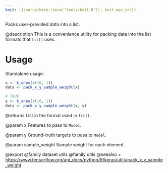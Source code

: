 ```yaml
---
knit: ({source(here::here("tools/knit.R")); knit_man_src})
---
```

Packs user-provided data into a list.

@description
This is a convenience utility for packing data into the list formats
that `fit()` uses.

# Usage
Standalone usage:

```r
x <- k_ones(c(10, 1))
data <- pack_x_y_sample_weight(x)

# TRUE
y <- k_ones(c(10, 1))
data <- pack_x_y_sample_weight(x, y)
```

@returns
    List in the format used in `fit()`.

@param x
Features to pass to `Model`.

@param y
Ground-truth targets to pass to `Model`.

@param sample_weight
Sample weight for each element.

@export
@family dataset utils
@family utils
@seealso
+ <https://www.tensorflow.org/api_docs/python/tf/keras/utils/pack_x_y_sample_weight>

